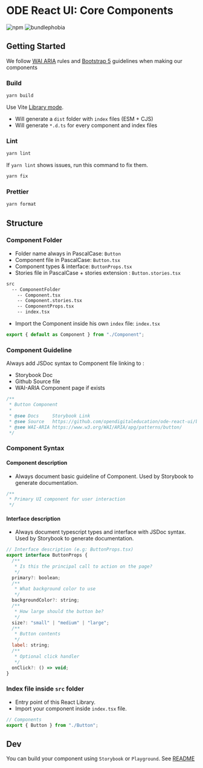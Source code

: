 <Meta title="Packages/Core" />

# ODE React UI: Core Components

![npm](https://img.shields.io/npm/v/@ode-react-ui/core?style=flat-square) ![bundlephobia](https://img.shields.io/bundlephobia/min/@ode-react-ui/core?style=flat-square)

## Getting Started

We follow [WAI ARIA](https://www.w3.org/WAI/ARIA/apg/patterns/) rules and [Bootstrap 5](https://getbootstrap.com/docs/5.0/components/accordion/) guidelines when making our components

### Build

```bash
yarn build
```

Use Vite [Library mode](https://vitejs.dev/guide/build.html#library-mode).

- Will generate a `dist` folder with `index` files (ESM + CJS)
- Will generate `*.d.ts` for every component and index files

### Lint

```bash
yarn lint
```

If `yarn lint` shows issues, run this command to fix them.

```bash
yarn fix
```

### Prettier

```bash
yarn format
```

## Structure

### Component Folder

- Folder name always in PascalCase: `Button`
- Component file in PascalCase: `Button.tsx`
- Component types & interface: `ButtonProps.tsx`
- Stories file in PascalCase + stories extension : `Button.stories.tsx`

```bash
src
  -- ComponentFolder
    -- Component.tsx
    -- Component.stories.tsx
    -- ComponentProps.tsx
    -- index.tsx
```

- Import the Component inside his own `index` file: `index.tsx`

```jsx
export { default as Component } from "./Component";
```

### Component Guideline

Always add JSDoc syntax to Component file linking to :

- Storybook Doc
- Github Source file
- WAI-ARIA Component page if exists

```jsx
/**
 * Button Component
 *
 * @see Docs     Storybook Link
 * @see Source   https://github.com/opendigitaleducation/ode-react-ui/blob/master/packages/core/src/Button/Button.tsx
 * @see WAI-ARIA https://www.w3.org/WAI/ARIA/apg/patterns/button/
 */
```

### Component Syntax

#### Component description

- Always document basic guideline of Component. Used by Storybook to generate documentation.

```jsx
/**
 * Primary UI component for user interaction
 */
```

#### Interface description

- Always document typescript types and interface with JSDoc syntax. Used by Storybook to generate documentation.

```jsx
// Interface description (e.g: ButtonProps.tsx)
export interface ButtonProps {
  /**
   * Is this the principal call to action on the page?
   */
  primary?: boolean;
  /**
   * What background color to use
   */
  backgroundColor?: string;
  /**
   * How large should the button be?
   */
  size?: "small" | "medium" | "large";
  /**
   * Button contents
   */
  label: string;
  /**
   * Optional click handler
   */
  onClick?: () => void;
}
```

### Index file inside `src` folder

- Entry point of this React Library.
- Import your component inside `index.tsx` file.

```jsx
// Components
export { Button } from "./Button";
```

## Dev

You can build your component using `Storybook` or `Playground`. See [README](../../apps/docs/README.md)
